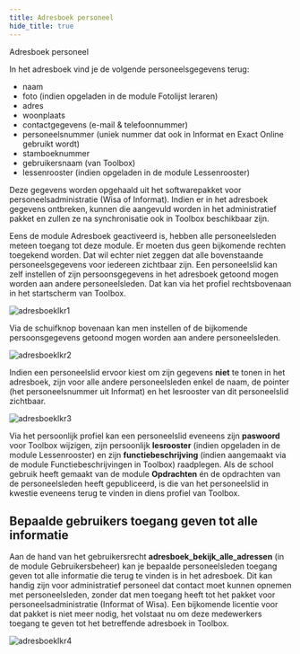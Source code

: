 ```yaml
---
title: Adresboek personeel
hide_title: true 
---
```


<ImageTitle img="adresboek.png">Adresboek personeel</ImageTitle>

In het adresboek vind je de volgende personeelsgegevens terug:
- naam
- foto (indien opgeladen in de module Fotolijst leraren)
- adres
- woonplaats
- contactgegevens (e-mail & telefoonnummer)
- personeelsnummer (uniek nummer dat ook in Informat en Exact Online gebruikt wordt)
- stamboeknummer
- gebruikersnaam (van Toolbox)
- lessenrooster (indien opgeladen in de module Lessenrooster)

Deze gegevens worden opgehaald uit het softwarepakket voor personeelsadministratie (Wisa of Informat). Indien er in het adresboek gegevens ontbreken, kunnen die aangevuld worden in het administratief pakket en zullen ze na synchronisatie ook in Toolbox beschikbaar zijn.

Eens de module Adresboek geactiveerd is, hebben alle personeelsleden meteen toegang tot deze module. Er moeten dus geen bijkomende rechten toegekend worden. Dat wil echter niet zeggen dat alle bovenstaande personeelsgegevens voor iedereen zichtbaar zijn. Een personeelslid kan zelf instellen of zijn persoonsgegevens in het adresboek getoond mogen worden aan andere personeelsleden. Dat kan via het profiel rechtsbovenaan in het startscherm van Toolbox. 

![adresboeklkr1](./adresboeklkr1.png)   

Via de schuifknop bovenaan kan men instellen of de bijkomende persoonsgegevens getoond mogen worden aan andere personeelsleden. 

![adresboeklkr2](./adresboeklkr2.png)

Indien een personeelslid ervoor kiest om zijn gegevens **niet** te tonen in het adresboek, zijn voor alle andere personeelsleden enkel de naam, de pointer (het personeelsnummer uit Informat) en het lesrooster van dit personeelslid zichtbaar.

![adresboeklkr3](./adresboeklkr3.PNG)

Via het persoonlijk profiel kan een personeelslid eveneens zijn **paswoord** voor Toolbox wijzigen, zijn persoonlijk **lesrooster** (indien opgeladen in de module Lessenrooster) en zijn **functiebeschrijving** (indien aangemaakt via de module Functiebeschrijvingen in Toolbox) raadplegen. Als de school gebruik heeft gemaakt van de module **Opdrachten** én de opdrachten van de personeelsleden heeft gepubliceerd, is die van het personeelslid in kwestie eveneens terug te vinden in diens profiel van Toolbox. 

## Bepaalde gebruikers toegang geven tot alle informatie

Aan de hand van het gebruikersrecht **adresboek_bekijk_alle_adressen** (in de module Gebruikersbeheer) kan je bepaalde personeelsleden toegang geven tot alle informatie die terug te vinden is in het adresboek. Dit kan handig zijn voor administratief personeel dat contact moet kunnen opnemen met personeelsleden, zonder dat men toegang heeft tot het pakket voor personeelsadministratie (Informat of Wisa). Een bijkomende licentie voor dat pakket is niet meer nodig, het volstaat nu om deze medewerkers toegang te geven tot het betreffende adresboek in Toolbox.

![adresboeklkr4](./adresboeklkr4.PNG)